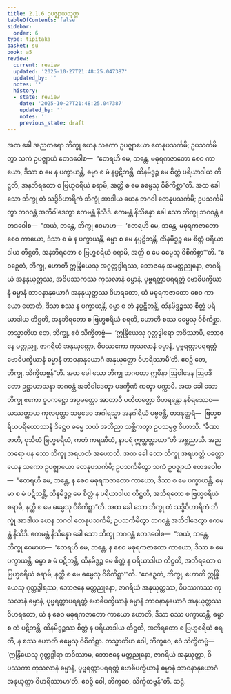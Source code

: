 ```yaml
---
title: 2.1.6 ဥပဇ္ဈာယသုတ္တ
tableOfContents: false
sidebar:
  order: 6
type: tipitaka
basket: su
book: a5
review:
  current: review
  updated: '2025-10-27T21:48:25.047387'
  updated_by: ''
  notes: ''
  history:
  - state: review
    date: '2025-10-27T21:48:25.047387'
    updated_by: ''
    notes: ''
    previous_state: draft
---
```



<ReviewStatus review={frontmatter.review} showDetails={true} />

<HypothesisAnnotation frontmatter={frontmatter} />

<DynamicBreadcrumb />

<Division number="56" book="a5" e="ch" v="16" p="61">

<Paragraph number="352" book="a5">
အထ ခေါ အညတရော ဘိက္ခု ယေန သကော ဥပဇ္ဈာယော တေနုပသင်္ကမိ; ဥပသင်္ကမိတွာ သကံ ဥပဇ္ဈာယံ ဧတဒဝေါစ—  “ဧတရဟိ မေ, ဘန္တေ, မဓုရကဇာတော စေဝ ကာယော, ဒိသာ စ မေ န ပက္ခာယန္တိ, ဓမ္မာ စ မံ နပ္ပဋိဘန္တိ, ထိနမိဒ္ဓဉ္စ မေ စိတ္တံ ပရိယာဒါယ တိဋ္ဌတိ, အနဘိရတော စ ဗြဟ္မစရိယံ စရာမိ, အတ္ထိ စ မေ ဓမ္မေသု ဝိစိကိစ္ဆာ”တိ.
</Paragraph>

<Paragraph number="353" book="a5">
အထ ခေါ သော ဘိက္ခု တံ သဒ္ဓိဝိဟာရိကံ ဘိက္ခုံ အာဒါယ ယေန ဘဂဝါ တေနုပသင်္ကမိ; ဥပသင်္ကမိတွာ ဘဂဝန္တံ အဘိဝါဒေတွာ ဧကမန္တံ နိသီဒိ. ဧကမန္တံ နိသိန္နော ခေါ သော ဘိက္ခု ဘဂဝန္တံ ဧတဒဝေါစ—  “အယံ, ဘန္တေ, ဘိက္ခု ဧဝမာဟ—  ‘ဧတရဟိ မေ, ဘန္တေ, မဓုရကဇာတော စေဝ ကာယော, ဒိသာ စ မံ န ပက္ခာယန္တိ, ဓမ္မာ စ မေ နပ္ပဋိဘန္တိ, ထိနမိဒ္ဓဉ္စ မေ စိတ္တံ ပရိယာဒါယ တိဋ္ဌတိ, အနဘိရတော စ ဗြဟ္မစရိယံ စရာမိ, အတ္ထိ စ မေ ဓမ္မေသု ဝိစိကိစ္ဆာ’”တိ.
</Paragraph>

<Paragraph number="354" book="a5">
“ဧဝဉှေတံ, ဘိက္ခု, ဟောတိ ဣန္ဒြိယေသု အဂုတ္တဒွါရဿ, ဘောဇနေ အမတ္တညုနော, ဇာဂရိယံ အနနုယုတ္တဿ, အဝိပဿကဿ ကုသလာနံ ဓမ္မာနံ, ပုဗ္ဗရတ္တာပရရတ္တံ ဗောဓိပက္ခိယာနံ ဓမ္မာနံ ဘာဝနာနုယောဂံ အနနုယုတ္တဿ ဝိဟရတော, ယံ မဓုရကဇာတော စေဝ ကာယော ဟောတိ, ဒိသာ စဿ န ပက္ခာယန္တိ, ဓမ္မာ စ တံ နပ္ပဋိဘန္တိ, ထိနမိဒ္ဓဉ္စဿ စိတ္တံ ပရိယာဒါယ တိဋ္ဌတိ, အနဘိရတော စ ဗြဟ္မစရိယံ စရတိ, ဟောတိ စဿ ဓမ္မေသု ဝိစိကိစ္ဆာ. တသ္မာတိဟ တေ, ဘိက္ခု, ဧဝံ သိက္ခိတဗ္ဗံ—  ‘ဣန္ဒြိယေသု ဂုတ္တဒွါရော ဘဝိဿာမိ, ဘောဇနေ မတ္တညူ, ဇာဂရိယံ အနုယုတ္တော, ဝိပဿကော ကုသလာနံ ဓမ္မာနံ, ပုဗ္ဗရတ္တာပရရတ္တံ ဗောဓိပက္ခိယာနံ ဓမ္မာနံ ဘာဝနာနုယောဂံ အနုယုတ္တော ဝိဟရိဿာမီ’တိ. ဧဝဉှိ တေ, ဘိက္ခု, သိက္ခိတဗ္ဗန်”တိ.
</Paragraph>

<Paragraph number="355" book="a5">
အထ ခေါ သော ဘိက္ခု ဘဂဝတာ ဣမိနာ ဩဝါဒေန ဩဝဒိတော ဥဋ္ဌာယာသနာ ဘဂဝန္တံ အဘိဝါဒေတွာ ပဒက္ခိဏံ ကတွာ ပက္ကာမိ. အထ ခေါ သော ဘိက္ခု ဧကော ဝူပကဋ္ဌော အပ္ပမတ္တော အာတာပီ ပဟိတတ္တော ဝိဟရန္တော နစိရဿေဝ—  ယဿတ္ထာယ ကုလပုတ္တာ သမ္မဒေဝ အဂါရသ္မာ အနဂါရိယံ ပဗ္ဗဇန္တိ, တဒနုတ္တရံ—  ဗြဟ္မစရိယပရိယောသာနံ ဒိဋ္ဌေဝ ဓမ္မေ သယံ အဘိညာ သစ္ဆိကတွာ ဥပသမ္ပဇ္ဇ ဝိဟာသိ. “ခီဏာ ဇာတိ, ဝုသိတံ ဗြဟ္မစရိယံ, ကတံ ကရဏီယံ, နာပရံ ဣတ္ထတ္တာယာ”တိ အဗ္ဘညာသိ. အညတရော ပန သော ဘိက္ခု အရဟတံ အဟောသိ.
</Paragraph>

<Paragraph number="356" book="a5">
အထ ခေါ သော ဘိက္ခု အရဟတ္တံ ပတ္တော ယေန သကော ဥပဇ္ဈာယော တေနုပသင်္ကမိ; ဥပသင်္ကမိတွာ သကံ ဥပဇ္ဈာယံ ဧတဒဝေါစ—  “ဧတရဟိ မေ, ဘန္တေ, န စေဝ မဓုရကဇာတော ကာယော, ဒိသာ စ မေ ပက္ခာယန္တိ, ဓမ္မာ စ မံ ပဋိဘန္တိ, ထိနမိဒ္ဓဉ္စ မေ စိတ္တံ န ပရိယာဒါယ တိဋ္ဌတိ, အဘိရတော စ ဗြဟ္မစရိယံ စရာမိ, နတ္ထိ စ မေ ဓမ္မေသု ဝိစိကိစ္ဆာ”တိ. အထ ခေါ သော ဘိက္ခု တံ သဒ္ဓိဝိဟာရိကံ ဘိက္ခုံ အာဒါယ ယေန ဘဂဝါ တေနုပသင်္ကမိ; ဥပသင်္ကမိတွာ ဘဂဝန္တံ အဘိဝါဒေတွာ ဧကမန္တံ နိသီဒိ. ဧကမန္တံ နိသိန္နော ခေါ သော ဘိက္ခု ဘဂဝန္တံ ဧတဒဝေါစ—  “အယံ, ဘန္တေ, ဘိက္ခု ဧဝမာဟ—  ‘ဧတရဟိ မေ, ဘန္တေ, န စေဝ မဓုရကဇာတော ကာယော, ဒိသာ စ မေ ပက္ခာယန္တိ, ဓမ္မာ စ မံ ပဋိဘန္တိ, ထိနမိဒ္ဓဉ္စ မေ စိတ္တံ န ပရိယာဒါယ တိဋ္ဌတိ, အဘိရတော စ ဗြဟ္မစရိယံ စရာမိ, နတ္ထိ စ မေ ဓမ္မေသု ဝိစိကိစ္ဆာ’”တိ.
</Paragraph>

<Paragraph number="357" book="a5">
“ဧဝဉှေတံ, ဘိက္ခု, ဟောတိ ဣန္ဒြိယေသု ဂုတ္တဒွါရဿ, ဘောဇနေ မတ္တညုနော, ဇာဂရိယံ အနုယုတ္တဿ, ဝိပဿကဿ ကုသလာနံ ဓမ္မာနံ, ပုဗ္ဗရတ္တာပရရတ္တံ ဗောဓိပက္ခိယာနံ ဓမ္မာနံ ဘာဝနာနုယောဂံ အနုယုတ္တဿ ဝိဟရတော, ယံ န စေဝ မဓုရကဇာတော ကာယော ဟောတိ, ဒိသာ စဿ ပက္ခာယန္တိ, ဓမ္မာ စ တံ ပဋိဘန္တိ, ထိနမိဒ္ဓဉ္စဿ စိတ္တံ န ပရိယာဒါယ တိဋ္ဌတိ, အဘိရတော စ ဗြဟ္မစရိယံ စရတိ, န စဿ ဟောတိ ဓမ္မေသု ဝိစိကိစ္ဆာ. တသ္မာတိဟ ဝေါ, ဘိက္ခဝေ, ဧဝံ သိက္ခိတဗ္ဗံ—  ‘ဣန္ဒြိယေသု ဂုတ္တဒွါရာ ဘဝိဿာမ, ဘောဇနေ မတ္တညုနော, ဇာဂရိယံ အနုယုတ္တာ, ဝိပဿကာ ကုသလာနံ ဓမ္မာနံ, ပုဗ္ဗရတ္တာပရရတ္တံ ဗောဓိပက္ခိယာနံ ဓမ္မာနံ ဘာဝနာနုယောဂံ အနုယုတ္တာ ဝိဟရိဿာမာ’တိ. ဧဝဉှိ ဝေါ, ဘိက္ခဝေ, သိက္ခိတဗ္ဗန်”တိ.

</Paragraph>
</Division>

<Paragraph number="358" type="center" book="a5">
ဆဋ္ဌံ.
</Paragraph>